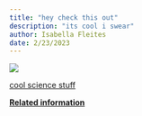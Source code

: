 ```yaml
---
title: "hey check this out"
description: "its cool i swear"
author: Isabella Fleites
date: 2/23/2023
---
```

![](mrsuperhero.jpeg)












[cool science stuff](https://www.youtube.com/watch?v=dQw4w9WgXcQ)

:::{.aside}
[**Related information**](https://knowyourmeme.com/memes/rickroll)
:::
